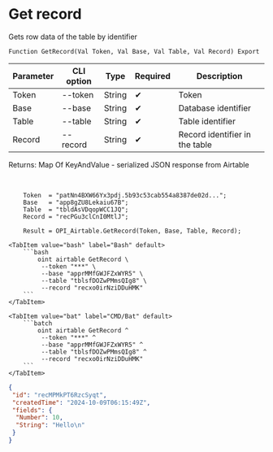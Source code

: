 ﻿---
sidebar_position: 2
---


# Get record
 Gets row data of the table by identifier



`Function GetRecord(Val Token, Val Base, Val Table, Val Record) Export`

  | Parameter | CLI option | Type | Required | Description |
  |-|-|-|-|-|
  | Token | --token | String | &#x2714; | Token |
  | Base | --base | String | &#x2714; | Database identifier |
  | Table | --table | String | &#x2714; | Table identifier |
  | Record | --record | String | &#x2714; | Record identifier in the table |

  
  Returns:  Map Of KeyAndValue - serialized JSON response from Airtable

<br/>




```bsl title="1C:Enterprise/OneScript code example"
    Token  = "patNn4BXW66Yx3pdj.5b93c53cab554a8387de02d...";
    Base   = "app8gZU8Lekaiu67B";
    Table  = "tbldAsVDqopWCC1JQ";
    Record = "recPGu3clCnI0MtlJ";

    Result = OPI_Airtable.GetRecord(Token, Base, Table, Record);
```
 

 <Tabs>
  
    <TabItem value="bash" label="Bash" default>
        ```bash
            oint airtable GetRecord \
             --token "***" \
             --base "apprMMfGWJFZxWYR5" \
             --table "tblsfDOZwPMmsQIg8" \
             --record "recxo0irNziDDuHMK"
        ```
    </TabItem>
  
    <TabItem value="bat" label="CMD/Bat" default>
        ```batch
            oint airtable GetRecord ^
             --token "***" ^
             --base "apprMMfGWJFZxWYR5" ^
             --table "tblsfDOZwPMmsQIg8" ^
             --record "recxo0irNziDDuHMK"
        ```
    </TabItem>
</Tabs>


```json title="Result"
{
 "id": "recMPMkPT6RzcSyqt",
 "createdTime": "2024-10-09T06:15:49Z",
 "fields": {
  "Number": 10,
  "String": "Hello\n"
 }
}
```
